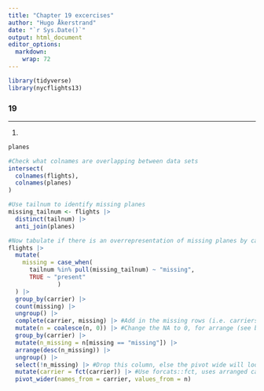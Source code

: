 ```yaml
---
title: "Chapter 19 excercises"
author: "Hugo Åkerstrand"  
date: "`r Sys.Date()`"
output: html_document
editor_options: 
  markdown: 
    wrap: 72
---
```


```r
library(tidyverse)
library(nycflights13)
```

### 19

---

1.

```r

planes 

#Check what colnames are overlapping between data sets
intersect(
  colnames(flights),
  colnames(planes)
)

#Use tailnum to identify missing planes
missing_tailnum <- flights |> 
  distinct(tailnum) |> 
  anti_join(planes)

#Now tabulate if there is an overrepresentation of missing planes by carrier
flights |> 
  mutate(
    missing = case_when(
      tailnum %in% pull(missing_tailnum) ~ "missing",
      TRUE ~ "present"
              )
  ) |> 
  group_by(carrier) |> 
  count(missing) |> 
  ungroup() |> 
  complete(carrier, missing) |> #Add in the missing rows (i.e. carriers with all planes present)
  mutate(n = coalesce(n, 0)) |> #Change the NA to 0, for arrange (see below)
  group_by(carrier) |> 
  mutate(n_missing = n[missing == "missing"]) |>
  arrange(desc(n_missing)) |> 
  ungroup() |> 
  select(!n_missing) |> #Drop this column, else the pivot wide will look very strange
  mutate(carrier = fct(carrier)) |> #Use forcats::fct, uses arranged carriers as levels
  pivot_wider(names_from = carrier, values_from = n)


```

